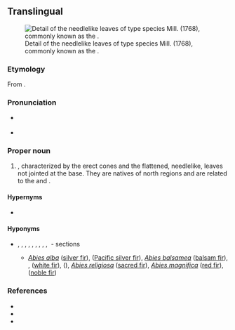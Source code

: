 {{also|abies}}
==Translingual==
[[File:Abies-alba Nadeln-1531.jpg|thumb|Detail of the needlelike leaves of type species ''{{ll|mul|Abies alba|'''Abies''' alba}}'' Mill. (1768), commonly known as the {{l|en|silver fir}}.]]

===Etymology===
From {{der|mul|la|abies||silver fir}}.

===Pronunciation===
* {{a|US}} {{IPA|mul|/ˈeɪ.biˌiz/|/ˈæ.biˌiz/}}
* {{hyphenation|mul|A|bi|es}}

===Proper noun===
{{taxoninfl|i=1|g=f}}

# {{taxon|genus|family|Pinaceae|certain {{l|en|coniferous}} trees, the true {{l|en|fir|firs}}|nodot=1}}, characterized by the erect cones and the flattened, needlelike, {{l|en|sessile}} leaves not jointed at the base. They are natives of north {{l|en|temperate}} regions and are related to the {{l|en|cedar|cedars|id=Pinaceae}} {{gloss|''{{ll|mul|Cedrus}}''}} and {{l|en|hemlock|hemlocks|id=Tsuga}} {{gloss|''{{ll|mul|Tsuga}}''}}.

====Hypernyms====
* {{sense|genus}} {{Pinaceae Hypernyms}}

====Hyponyms====
* {{sense|genus}} {{taxlink|Abies sect. Abies|section}}, {{taxlink|Abies sect. Amabilis|section}}, {{taxlink|Abies sect. Balsamea|section}}, {{taxlink|Abies sect. Bracteata|section}}, {{taxlink|Abies sect. Grandis|section}}, {{taxlink|Abies sect. Momi|section}}, {{taxlink|Abies sect. Nobilis|section}}, {{taxlink|Abies sect. Oiamel|section}}, {{taxlink|Abies sect. Piceaster|section}}, {{taxlink|Abies sect. Pseudopicea|section}}&nbsp;- sections
** ''[[Abies alba]]'' ([[silver fir]]),‎ {{taxlink|Abies amabilis|species|ver=191207}} ([[Pacific silver fir]]), ''[[Abies balsamea]]'' ([[balsam fir]]),‎ {{taxlink|Abies bracteata|species|ver=191207}}, {{taxlink|Abies concolor|species|ver=191207}} ([[white fir]]), {{taxlink|Abies grandis|species|ver=191207}} ({{vern|grand fir}}), ''[[Abies religiosa]]'' ([[sacred fir]]),‎ ''[[Abies magnifica]]'' ([[red fir]]),‎ {{taxlink|Abies procera|species|ver=191207}} ([[noble fir]])

===References===
* {{pedia|i=1}}
* {{specieslite|i=1}}
* {{comcatlite|i=1}}